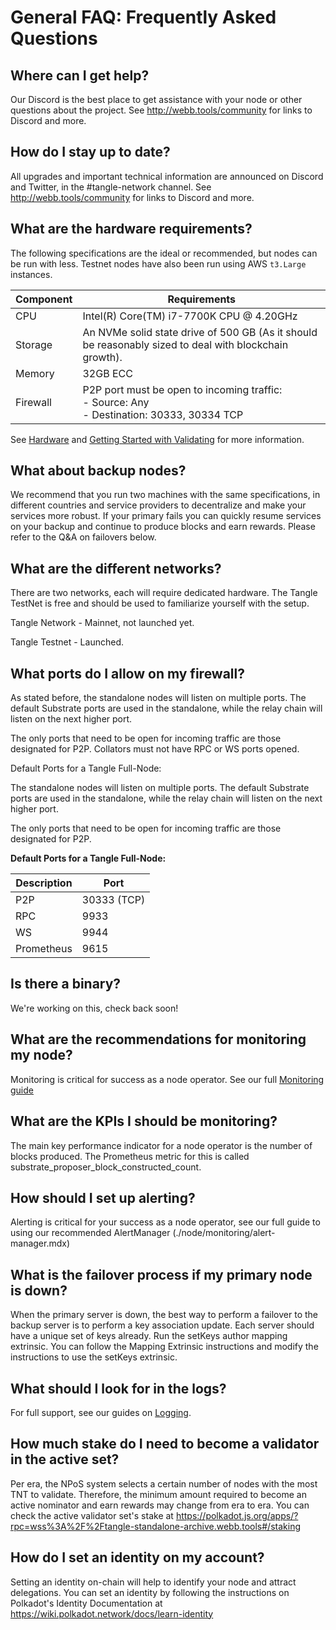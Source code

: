 # General FAQ: Frequently Asked Questions

## Where can I get help?

Our Discord is the best place to get assistance with your node or other questions about the project. See http://webb.tools/community for links to Discord and more.

## How do I stay up to date?

All upgrades and important technical information are announced on Discord and Twitter, in the #tangle-network channel. See http://webb.tools/community for links to Discord and more.

## What are the hardware requirements?

The following specifications are the ideal or recommended, but nodes can be run with less. Testnet nodes have also been run using AWS `t3.Large` instances.

| Component | Requirements                                                                                           |
| --------- | ------------------------------------------------------------------------------------------------------ |
| CPU       | Intel(R) Core(TM) i7-7700K CPU @ 4.20GHz                                                               |
| Storage   | An NVMe solid state drive of 500 GB (As it should be reasonably sized to deal with blockchain growth). |
| Memory    | 32GB ECC                                                                                               |
| Firewall  | P2P port must be open to incoming traffic: <br /> - Source: Any <br /> - Destination: 30333, 30334 TCP |

See [Hardware](./docs/node/hardware.mdx) and [Getting Started with Validating](./node/validator/requirements.mdx) for more information.

## What about backup nodes?

We recommend that you run two machines with the same specifications, in different countries and service providers to decentralize and make your services more robust. If your primary fails you can quickly resume services on your backup and continue to produce blocks and earn rewards. Please refer to the Q&A on failovers below.

## What are the different networks?

There are two networks, each will require dedicated hardware. The Tangle TestNet is free and should be used to familiarize yourself with the setup.

Tangle Network - Mainnet, not launched yet.

Tangle Testnet - Launched.

## What ports do I allow on my firewall?

As stated before, the standalone nodes will listen on multiple ports. The default Substrate ports are used in the standalone, while the relay chain will listen on the next higher port.

The only ports that need to be open for incoming traffic are those designated for P2P. Collators must not have RPC or WS ports opened.

Default Ports for a Tangle Full-Node:

The standalone nodes will listen on multiple ports. The default Substrate ports are used in the standalone, while the relay chain will listen on the next higher port.

The only ports that need to be open for incoming traffic are those designated for P2P.

**Default Ports for a Tangle Full-Node:**

| Description | Port        |
| ----------- | ----------- |
| P2P         | 30333 (TCP) |
| RPC         | 9933        |
| WS          | 9944        |
| Prometheus  | 9615        |

## Is there a binary?

We're working on this, check back soon!

## What are the recommendations for monitoring my node?

Monitoring is critical for success as a node operator. See our full [Monitoring guide](./node/monitoring/quickstart.mdx)

## What are the KPIs I should be monitoring?

The main key performance indicator for a node operator is the number of blocks produced. The Prometheus metric for this is called substrate_proposer_block_constructed_count.

## How should I set up alerting?

Alerting is critical for your success as a node operator, see our full guide to using our recommended AlertManager (./node/monitoring/alert-manager.mdx)

## What is the failover process if my primary node is down?

When the primary server is down, the best way to perform a failover to the backup server is to perform a key association update. Each server should have a unique set of keys already. Run the setKeys author mapping extrinsic. You can follow the Mapping Extrinsic instructions and modify the instructions to use the setKeys extrinsic.

## What should I look for in the logs?

For full support, see our guides on [Logging](./node/monitoring/loki.mdx).

## How much stake do I need to become a validator in the active set?

Per era, the NPoS system selects a certain number of nodes with the most TNT to validate. Therefore, the minimum amount required to become an active nominator and earn rewards may change from era to era. You can check the active validator set's stake at https://polkadot.js.org/apps/?rpc=wss%3A%2F%2Ftangle-standalone-archive.webb.tools#/staking

## How do I set an identity on my account?

Setting an identity on-chain will help to identify your node and attract delegations. You can set an identity by following the instructions on Polkadot's Identity Documentation at https://wiki.polkadot.network/docs/learn-identity
